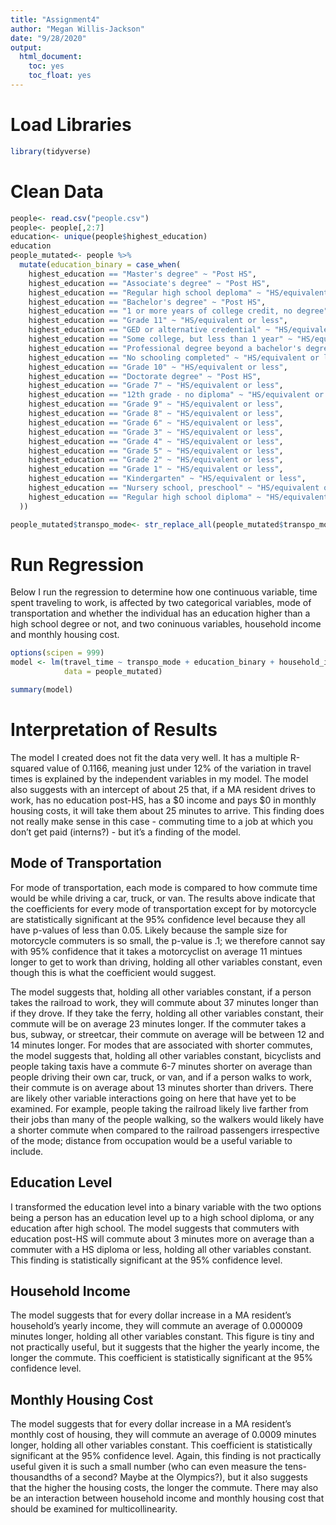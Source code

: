 ```yaml
---
title: "Assignment4"
author: "Megan Willis-Jackson"
date: "9/28/2020"
output: 
  html_document: 
    toc: yes
    toc_float: yes
---
```


# Load Libraries

```r
library(tidyverse)

```

# Clean Data

```r
people<- read.csv("people.csv")
people<- people[,2:7]
education<- unique(people$highest_education)
education
people_mutated<- people %>%
  mutate(education_binary = case_when(
    highest_education == "Master's degree" ~ "Post HS",
    highest_education == "Associate's degree" ~ "Post HS",
    highest_education == "Regular high school deploma" ~ "HS/equivalent or less",
    highest_education == "Bachelor's degree" ~ "Post HS",
    highest_education == "1 or more years of college credit, no degree" ~ "Post HS",
    highest_education == "Grade 11" ~ "HS/equivalent or less",
    highest_education == "GED or alternative credential" ~ "HS/equivalent or less",
    highest_education == "Some college, but less than 1 year" ~ "HS/equivalent or less",
    highest_education == "Professional degree beyond a bachelor's degree" ~ "Post HS",
    highest_education == "No schooling completed" ~ "HS/equivalent or less",
    highest_education == "Grade 10" ~ "HS/equivalent or less",
    highest_education == "Doctorate degree" ~ "Post HS",
    highest_education == "Grade 7" ~ "HS/equivalent or less",
    highest_education == "12th grade - no diploma" ~ "HS/equivalent or less",
    highest_education == "Grade 9" ~ "HS/equivalent or less",
    highest_education == "Grade 8" ~ "HS/equivalent or less",
    highest_education == "Grade 6" ~ "HS/equivalent or less",
    highest_education == "Grade 3" ~ "HS/equivalent or less",
    highest_education == "Grade 4" ~ "HS/equivalent or less",
    highest_education == "Grade 5" ~ "HS/equivalent or less",
    highest_education == "Grade 2" ~ "HS/equivalent or less",
    highest_education == "Grade 1" ~ "HS/equivalent or less",
    highest_education == "Kindergarten" ~ "HS/equivalent or less",
    highest_education == "Nursery school, preschool" ~ "HS/equivalent or less",
    highest_education == "Regular high school diploma" ~ "HS/equivalent or less"
  ))

people_mutated$transpo_mode<- str_replace_all(people_mutated$transpo_mode, "Car, truck, or van", "1Car, truck, or van")

```

# Run Regression

Below I run the regression to determine how one continuous variable, time spent traveling to work, is affected by two categorical variables, mode of transportation and whether the individual has an education higher than a high school degree or not, and two coninuous variables, household income and monthly housing cost.

```r
options(scipen = 999)
model <- lm(travel_time ~ transpo_mode + education_binary + household_income + monthly_housing_total, 
            data = people_mutated)

summary(model)

```

# Interpretation of Results

The model I created does not fit the data very well. It has a multiple R-squared value of 0.1166, meaning just under 12% of the variation in travel times is explained by the independent variables in my model. The model also suggests with an intercept of about 25 that, if a MA resident drives to work, has no education post-HS, has a $0 income and pays $0 in monthly housing costs, it will take them about 25 minutes to arrive. This finding does not really make sense in this case - commuting time to a job at which you don't get paid (interns?) - but it's a finding of the model.

## Mode of Transportation

For mode of transportation, each mode is compared to how commute time would be while driving a car, truck, or van. The results above indicate that the coefficients for every mode of transportation except for by motorcycle are statistically significant at the 95% confidence level because they all have p-values of less than 0.05. Likely because the sample size for motorcycle commuters is so small, the p-value is .1; we therefore cannot say with 95% confidence that it takes a motorcyclist on average 11 mintues longer to get to work than driving, holding all other variables constant, even though this is what the coefficient would suggest.

The model suggests that, holding all other variables constant, if a person takes the railroad to work, they will commute about 37 minutes longer than if they drove. If they take the ferry, holding all other variables constant, their commute will be on average 23 minutes longer. If the commuter takes a bus, subway, or streetcar, their commute on average will be between 12 and 14 minutes longer. For modes that are associated with shorter commutes, the model suggests that, holding all other variables constant, bicyclists and people taking taxis have a commute 6-7 minutes shorter on average than people driving their own car, truck, or van, and if a person walks to work, their commute is on average about 13 minutes shorter than drivers. There are likely other variable interactions going on here that have yet to be examined. For example, people taking the railroad likely live farther from their jobs than many of the people walking, so the walkers would likely have a shorter commute when compared to the railroad passengers irrespective of the mode; distance from occupation would be a useful variable to include.

## Education Level

I transformed the education level into a binary variable with the two options being a person has an education level up to a high school diploma, or any education after high school. The model suggests that commuters with education post-HS will commute about 3 minutes more on average than a commuter with a HS diploma or less, holding all other variables constant. This finding is statistically significant at the 95% confidence level.

## Household Income

The model suggests that for every dollar increase in a MA resident's household's yearly income, they will commute an average of 0.000009 minutes longer, holding all other variables constant. This figure is tiny and not practically useful, but it suggests that the higher the yearly income, the longer the commute. This coefficient is statistically significant at the 95% confidence level.

## Monthly Housing Cost

The model suggests that for every dollar increase in a MA resident's monthly cost of housing, they will commute an average of 0.0009 minutes longer, holding all other variables constant. This coefficient is statistically significant at the 95% confidence level. Again, this finding is not practically useful given it is such a small number (who can even measure the tens-thousandths of a second? Maybe at the Olympics?), but it also suggests that the higher the housing costs, the longer the commute. There may also be an interaction between household income and monthly housing cost that should be examined for multicollinearity. 
